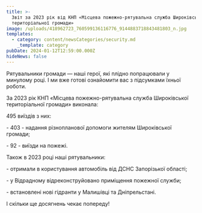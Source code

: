 ```yaml
---
title: >-
  Звіт за 2023 рік від КНП «Місцева пожежно-рятувальна служба Широківської
  територіальної громади»
image: /uploads/418962723_760599136116776_9144883718843481803_n.jpg
templates:
  - category: content/newsCategories/security.md
    _template: category
pubDate: 2024-01-12T12:59:00.000Z
hideNews: false
---
```


Рятувальники громади — наші герої, які плідно попрацювали у минулому році. І ми вже готові ознайомити вас з підсумками їхньої роботи.

За 2023 рік КНП «Місцева пожежно-рятувальна служба Широківської територіальної громади» виконала: 

495 виїздів з них: 

\- 403 - надання різнопланової допомоги жителям Широківської громади;

\- 92 - виїзди на пожежі.

Також в 2023 році наші рятувальники: 

\- отримали в користування автомобіль від ДСНС Запорізької області;

\- у Відрадному відреконструйовано приміщення пожежної служби;

\- встановлені нові гідранти у Малишівці та Дніпрельстані.

І скільки ще досягнень чекає попереду!

